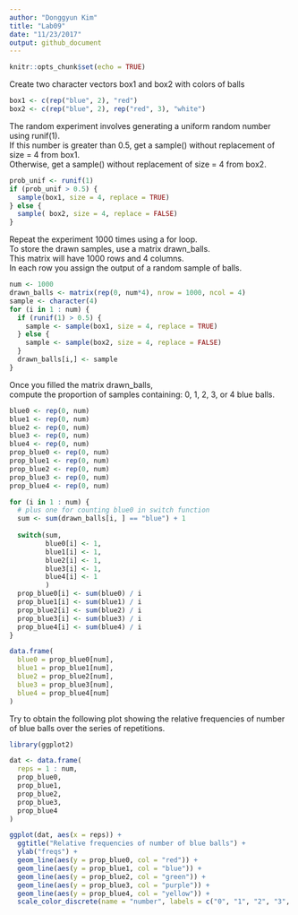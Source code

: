 ```yaml
---
author: "Donggyun Kim"
title: "Lab09"
date: "11/23/2017"
output: github_document
---
```


```r
knitr::opts_chunk$set(echo = TRUE)
```

Create two character vectors box1 and box2 with colors of balls
```r
box1 <- c(rep("blue", 2), "red")
box2 <- c(rep("blue", 2), rep("red", 3), "white")
```

The random experiment involves generating a uniform random number using runif(1).   
If this number is greater than 0.5, get a sample() without replacement of size = 4 from box1.   
Otherwise, get a sample() without replacement of size = 4 from box2.
```r
prob_unif <- runif(1)
if (prob_unif > 0.5) {
  sample(box1, size = 4, replace = TRUE)
} else {
  sample( box2, size = 4, replace = FALSE)
}
```

Repeat the experiment 1000 times using a for loop.    
To store the drawn samples, use a matrix drawn_balls.     
This matrix will have 1000 rows and 4 columns.    
In each row you assign the output of a random sample of balls.
```r
num <- 1000
drawn_balls <- matrix(rep(0, num*4), nrow = 1000, ncol = 4)
sample <- character(4)
for (i in 1 : num) {
  if (runif(1) > 0.5) {
    sample <- sample(box1, size = 4, replace = TRUE)
  } else {
    sample <- sample(box2, size = 4, replace = FALSE)
  }
  drawn_balls[i,] <- sample
}
```

Once you filled the matrix drawn_balls,   
compute the proportion of samples containing: 0, 1, 2, 3, or 4 blue balls.
```r
blue0 <- rep(0, num)
blue1 <- rep(0, num)
blue2 <- rep(0, num)
blue3 <- rep(0, num)
blue4 <- rep(0, num)
prop_blue0 <- rep(0, num)
prop_blue1 <- rep(0, num)
prop_blue2 <- rep(0, num)
prop_blue3 <- rep(0, num)
prop_blue4 <- rep(0, num)

for (i in 1 : num) {
  # plus one for counting blue0 in switch function
  sum <- sum(drawn_balls[i, ] == "blue") + 1 
  
  switch(sum,
         blue0[i] <- 1,
         blue1[i] <- 1,
         blue2[i] <- 1,
         blue3[i] <- 1,
         blue4[i] <- 1
         )
  prop_blue0[i] <- sum(blue0) / i
  prop_blue1[i] <- sum(blue1) / i
  prop_blue2[i] <- sum(blue2) / i
  prop_blue3[i] <- sum(blue3) / i
  prop_blue4[i] <- sum(blue4) / i
}

data.frame(
  blue0 = prop_blue0[num],
  blue1 = prop_blue1[num],
  blue2 = prop_blue2[num],
  blue3 = prop_blue3[num],
  blue4 = prop_blue4[num]
)
```

Try to obtain the following plot showing the relative frequencies of number of blue balls over the series of repetitions.
```r
library(ggplot2)

dat <- data.frame(
  reps = 1 : num,
  prop_blue0,
  prop_blue1,
  prop_blue2,
  prop_blue3,
  prop_blue4
)

ggplot(dat, aes(x = reps)) +
  ggtitle("Relative frequencies of number of blue balls") +
  ylab("freqs") +
  geom_line(aes(y = prop_blue0, col = "red")) +
  geom_line(aes(y = prop_blue1, col = "blue")) +
  geom_line(aes(y = prop_blue2, col = "green")) +
  geom_line(aes(y = prop_blue3, col = "purple")) +
  geom_line(aes(y = prop_blue4, col = "yellow")) +
  scale_color_discrete(name = "number", labels = c("0", "1", "2", "3", "4"))
```


